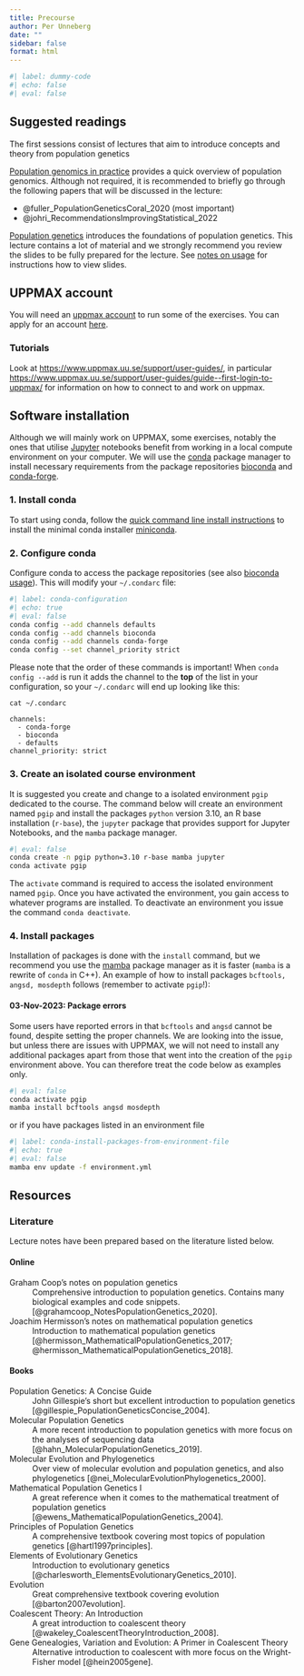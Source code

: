```yaml
---
title: Precourse
author: Per Unneberg
date: ""
sidebar: false
format: html
---
```


```r
#| label: dummy-code
#| echo: false
#| eval: false
```

## Suggested readings

The first sessions consist of lectures that aim to introduce concepts
and theory from population genetics

[Population genomics in practice](slides/pgip/index.qmd) provides a
quick overview of population genomics. Although not required, it is
recommended to briefly go through the following papers that will be
discussed in the lecture:

- @fuller_PopulationGeneticsCoral_2020 (most important)
- @johri_RecommendationsImprovingStatistical_2022

[Population genetics](slides/foundations/index.qmd) introduces the
foundations of population genetics. This lecture contains a lot of
material and we strongly recommend you review the slides to be fully
prepared for the lecture. See [notes on
usage](slides/index.qmd#a-note-on-usage) for instructions how to view
slides.

## UPPMAX account

You will need an [uppmax account](https://www.uppmax.uu.se/) to run
some of the exercises. You can apply for an account
[here](https://www.uppmax.uu.se/support/getting-started/applying-for-a-user-account/).

### Tutorials

Look at <https://www.uppmax.uu.se/support/user-guides/>, in particular
<https://www.uppmax.uu.se/support/user-guides/guide--first-login-to-uppmax/>
for information on how to connect to and work on uppmax.

## Software installation{#sec-software-installation}

Although we will mainly work on UPPMAX, some exercises, notably the
ones that utilise [Jupyter](https://jupyter.org/) notebooks benefit
from working in a local compute environment on your computer. We will
use the [conda](https://docs.conda.io/en/latest/) package manager to
install necessary requirements from the package repositories
[bioconda](https://bioconda.github.io/) and
[conda-forge](https://conda-forge.org/).

### 1. Install conda

To start using conda, follow the [quick command line install
instructions](https://docs.conda.io/en/latest/miniconda.html#quick-command-line-install)
to install the minimal conda installer
[miniconda](https://docs.conda.io/en/latest/miniconda.html).

### 2. Configure conda

Configure conda to access the package repositories (see also [bioconda
usage](https://bioconda.github.io/#usage)). This will modify your
`~/.condarc` file:

```bash
#| label: conda-configuration
#| echo: true
#| eval: false
conda config --add channels defaults
conda config --add channels bioconda
conda config --add channels conda-forge
conda config --set channel_priority strict
```

::: {.callout-important}

Please note that the order of these commands is important! When `conda
config --add` is run it adds the channel to the **top** of the list in
your configuration, so your `~/.condarc` will end up looking like
this:

```
cat ~/.condarc
```

```
channels:
  - conda-forge
  - bioconda
  - defaults
channel_priority: strict
```

:::

### 3. Create an isolated course environment

It is suggested you create and change to a isolated environment `pgip`
dedicated to the course. The command below will create an environment
named `pgip` and install the packages `python` version 3.10, an R base
installation (`r-base`), the `jupyter` package that provides support
for Jupyter Notebooks, and the `mamba` package manager.

```bash
#| eval: false
conda create -n pgip python=3.10 r-base mamba jupyter
conda activate pgip
```

The `activate` command is required to access the isolated environment
named `pgip`. Once you have activated the environment, you gain access
to whatever programs are installed. To deactivate an environment you
issue the command `conda deactivate`.

### 4. Install packages

Installation of packages is done with the `install` command, but we
recommend you use the
[mamba](https://mamba.readthedocs.io/en/latest/index.html) package
manager as it is faster (`mamba` is a rewrite of `conda` in C++). An
example of how to install packages `bcftools, angsd, mosdepth` follows
(remember to activate `pgip`!):

::: {.callout-note}

#### 03-Nov-2023: Package errors

Some users have reported errors in that `bcftools` and `angsd` cannot
be found, despite setting the proper channels. We are looking into the
issue, but unless there are issues with UPPMAX, we will not need to
install any additional packages apart from those that went into the
creation of the `pgip` environment above. You can therefore treat the
code below as examples only.

:::

```bash
#| eval: false
conda activate pgip
mamba install bcftools angsd mosdepth
```

or if you have packages listed in an environment file

```bash
#| label: conda-install-packages-from-environment-file
#| echo: true
#| eval: false
mamba env update -f environment.yml
```

## Resources

### Literature

Lecture notes have been prepared based on the literature listed below.

#### Online

Graham Coop's notes on population genetics
: Comprehensive introduction to population genetics. Contains many
biological examples and code snippets.
[@grahamcoop_NotesPopulationGenetics_2020].

Joachim Hermisson's notes on mathematical population genetics
: Introduction to mathematical population genetics [@hermisson_MathematicalPopulationGenetics_2017;
@hermisson_MathematicalPopulationGenetics_2018].

#### Books

Population Genetics: A Concise Guide
: John Gillespie's short but excellent introduction to population
  genetics [@gillespie_PopulationGeneticsConcise_2004].

Molecular Population Genetics
: A more recent introduction to population genetics with more focus on
  the analyses of sequencing data  [@hahn_MolecularPopulationGenetics_2019].

Molecular Evolution and Phylogenetics
: Over view of molecular evolution and population genetics, and also
  phylogenetics [@nei_MolecularEvolutionPhylogenetics_2000].

Mathematical Population Genetics I
: A great reference when it comes to the mathematical treatment of
  population genetics [@ewens_MathematicalPopulationGenetics_2004].

Principles of Population Genetics
: A comprehensive textbook covering most topics of population
  genetics [@hartl1997principles].

Elements of Evolutionary Genetics
: Introduction to evolutionary genetics [@charlesworth_ElementsEvolutionaryGenetics_2010].

Evolution
: Great comprehensive textbook covering evolution [@barton2007evolution].

Coalescent Theory: An Introduction
: A great introduction to coalescent theory [@wakeley_CoalescentTheoryIntroduction_2008].

Gene Genealogies, Variation and Evolution: A Primer in Coalescent Theory
: Alternative introduction to coalescent with more focus on the
  Wright-Fisher model [@hein2005gene].

<br>
